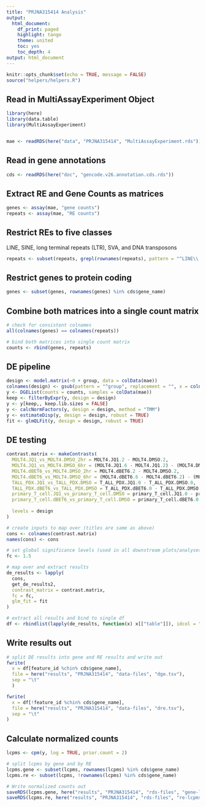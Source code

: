 ```yaml
---
title: "PRJNA315414 Analysis"
output:
  html_document:
    df_print: paged
    highlight: tango
    theme: united
    toc: yes
    toc_depth: 4
output: html_document
---
```


```r
knitr::opts_chunk$set(echo = TRUE, message = FALSE)
source("helpers/helpers.R")
```

## Read in MultiAssayExperiment Object

```r
library(here)
library(data.table)
library(MultiAssayExperiment)


mae <- readRDS(here("data", "PRJNA315414", "MultiAssayExperiment.rds"))
```

## Read in gene annotations

```r
cds <- readRDS(here("doc", "gencode.v26.annotation.cds.rds"))
```

## Extract RE and Gene Counts as matrices

```r
genes <- assay(mae, "gene counts")
repeats <- assay(mae, "RE counts")
```

## Restrict REs to five classes

LINE, SINE, long terminal repeats (LTR), SVA, and DNA transposons

```r
repeats <- subset(repeats, grepl(rownames(repeats), pattern = "^LINE\\.|^SINE\\.|^LTR\\.|.*\\.SVA\\..*|^DNA\\."))
```

## Restrict genes to protein coding

```r
genes <- subset(genes, rownames(genes) %in% cds$gene_name)
```

## Combine both matrices into a single count matrix

```r
# check for consistent colnames
all(colnames(genes) == colnames(repeats))

# bind both matrices into single count matrix
counts <- rbind(genes, repeats)
```

## DE pipeline

```r
design <- model.matrix(~0 + group, data = colData(mae))
colnames(design) <- gsub(pattern = "^group", replacement = "", x = colnames(design))
y <- DGEList(counts = counts, samples = colData(mae))
keep <- filterByExpr(y, design = design)
y <- y[keep,, keep.lib.sizes = FALSE]
y <- calcNormFactors(y, design = design, method = "TMM")
y <- estimateDisp(y, design = design, robust = TRUE)
fit <- glmQLFit(y, design = design, robust = TRUE)
```

## DE testing

```r
contrast.matrix <- makeContrasts(
  MOLT4.JQ1_vs_MOLT4.DMSO_2hr = MOLT4.JQ1.2 - MOLT4.DMSO.2,
  MOLT4.JQ1_vs_MOLT4.DMSO_6hr = (MOLT4.JQ1.6 - MOLT4.JQ1.2) - (MOLT4.DMSO.6 - MOLT4.DMSO.2),
  MOLT4.dBET6_vs_MOLT4.DMSO_2hr = MOLT4.dBET6.2 - MOLT4.DMSO.2,
  MOLT4.dBET6_vs_MOLT4.DMSO_6hr = (MOLT4.dBET6.6 - MOLT4.dBET6.2) - (MOLT4.DMSO.6 - MOLT4.DMSO.2),
  TALL_PDX.JQ1_vs_TALL_PDX.DMSO = T_ALL_PDX.JQ1.0 - T_ALL_PDX.DMSO.0,
  TALL_PDX.dBET6_vs_TALL_PDX.DMSO = T_ALL_PDX.dBET6.0 - T_ALL_PDX.DMSO.0,
  primary_T_cell.JQ1_vs_primary_T_cell.DMSO = primary_T_cell.JQ1.0 - primary_T_cell.DMSO.0,
  primary_T_cell.dBET6_vs_primary_T_cell.DMSO = primary_T_cell.dBET6.0 - primary_T_cell.DMSO.0,
  
  levels = design
)

# create inputs to map over (titles are same as above)
cons <- colnames(contrast.matrix)
names(cons) <- cons

# set global significance levels (used in all downstream plots/analyses)
fc <- 1.5

# map over and extract results
de_results <- lapply(
  cons, 
  get_de_results2, 
  contrast_matrix = contrast.matrix,
  fc = fc,
  glm_fit = fit
)

# extract all results and bind to single df
df <- rbindlist(lapply(de_results, function(x) x[["table"]]), idcol = "contrast")
```

## Write results out

```r
# split DE results into gene and RE results and write out
fwrite(
  x = df[feature_id %chin% cds$gene_name],
  file = here("results", "PRJNA315414", "data-files", "dge.tsv"),
  sep = "\t"
  )

fwrite(
  x = df[!feature_id %chin% cds$gene_name],
  file = here("results", "PRJNA315414", "data-files", "dre.tsv"),
  sep = "\t"
)
```

## Calculate normalized counts

```r
lcpms <- cpm(y, log = TRUE, prior.count = 2)

# split lcpms by gene and by RE
lcpms.gene <- subset(lcpms, rownames(lcpms) %in% cds$gene_name)
lcpms.re <- subset(lcpms, !rownames(lcpms) %in% cds$gene_name)

# Write normalized counts out
saveRDS(lcpms.gene, here("results", "PRJNA315414", "rds-files", "gene-lcpms.rds"))
saveRDS(lcpms.re, here("results", "PRJNA315414", "rds-files", "re-lcpms.rds"))
```
